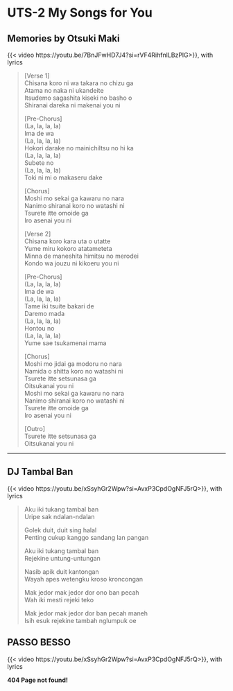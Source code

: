# UTS-2 My Songs for You

## **Memories by Otsuki Maki**

{{< video https://youtu.be/7BnJFwHD7J4?si=rVF4RihfnlLBzPlG>}}, with lyrics

> [Verse 1]  
> Chisana koro ni wa takara no chizu ga  
> Atama no naka ni ukandeite  
> Itsudemo sagashita kiseki no basho o  
> Shiranai dareka ni makenai you ni  
> 
> [Pre-Chorus]  
> (La, la, la, la)  
> Ima de wa  
> (La, la, la, la)  
> Hokori darake no mainichiItsu no hi ka  
> (La, la, la, la)  
> Subete no  
> (La, la, la, la)  
> Toki ni mi o makaseru dake      
> 
> [Chorus]  
> Moshi mo sekai ga kawaru no nara  
> Nanimo shiranai koro no watashi ni  
> Tsurete itte omoide ga  
> Iro asenai you ni  
> 
> [Verse 2]  
> Chisana koro kara uta o utatte  
> Yume miru kokoro atatameteta  
> Minna de maneshita himitsu no merodei  
> Kondo wa jouzu ni kikoeru you ni  
> 
> [Pre-Chorus]  
> (La, la, la, la)  
> Ima de wa  
> (La, la, la, la)  
> Tame iki tsuite bakari de  
> Daremo mada  
> (La, la, la, la)  
> Hontou no  
> (La, la, la, la)  
> Yume sae tsukamenai mama  
> 
> [Chorus]  
> Moshi mo jidai ga modoru no nara  
> Namida o shitta koro no watashi ni  
> Tsurete itte setsunasa ga  
> Oitsukanai you ni  
> Moshi mo sekai ga kawaru no nara  
> Nanimo shiranai koro no watashi ni  
> Tsurete itte omoide ga  
> Iro asenai you ni      
> 
> [Outro]  
> Tsurete itte setsunasa ga  
> Oitsukanai you ni  

---

## **DJ Tambal Ban**

{{< video https://youtu.be/xSsyhGr2Wpw?si=AvxP3CpdOgNFJ5rQ>}}, with lyrics

> Aku iki tukang tambal ban  
> Uripe sak ndalan-ndalan  
> 
> Golek duit, duit sing halal  
> Penting cukup kanggo sandang lan pangan  
> 
> Aku iki tukang tambal ban  
> Rejekine untung-untungan  
> 
> Nasib apik duit kantongan  
> Wayah apes wetengku kroso kroncongan  
> 
> Mak jedor mak jedor dor ono ban pecah  
> Wah iki mesti rejeki teko  
> 
> Mak jedor mak jedor dor ban pecah maneh  
> Isih esuk rejekine tambah nglumpuk oe  

## **PASSO BESSO**

{{< video https://youtu.be/xSsyhGr2Wpw?si=AvxP3CpdOgNFJ5rQ>}}, with lyrics

**404 Page not found!**  